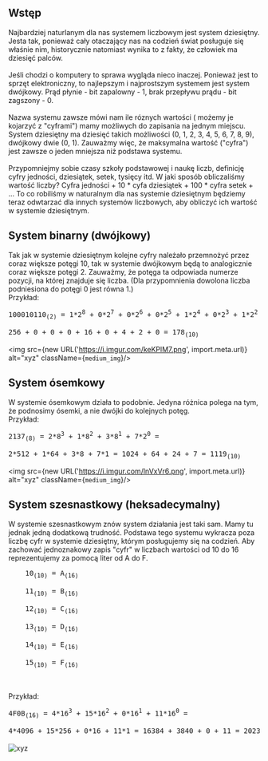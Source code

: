 
## Wstęp
Najbardziej naturlanym dla nas systemem liczbowym jest system dziesiętny. Jesta tak, ponieważ cały otaczający nas na codzień świat
posługuje się właśnie nim, historycznie natomiast wynika to z fakty, że człowiek ma dziesięć palców.
<br/><br/>
Jeśli chodzi o komputery to sprawa wygląda nieco inaczej. Ponieważ jest to sprzęt elektroniczny, to najlepszym i najprostszym systemem 
jest system dwójkowy. Prąd płynie - bit zapalowny - 1, brak przepływu prądu - bit zagszony - 0.
<br/><br/>
Nazwa systemu zawsze mówi nam ile róznych wartości ( możemy je kojarzyć z "cyframi") mamy możliwych do zapisania 
na jednym miejscu. System dziesiętny ma dziesięć takich możliwości (0, 1, 2, 3, 4, 5, 6, 7, 8, 9), dwójkowy dwie (0, 1). 
Zauważmy więc, że maksymalna wartość ("cyfra") jest zawsze o jeden mniejsza niż podstawa systemu.
<br/><br/>
Przypomniejmy sobie czasy szkoły podstawowej i naukę liczb, definicję cyfry jedności, dziesiątek, setek, tysięcy itd. W jaki sposób 
obliczaliśmy wartość liczby? Cyfra jedności + 10 \* cyfa dziesiątek + 100 \* cyfra setek + ... To co robiliśmy w naturalnym dla nas 
systemie dziesiętnym będziemy teraz odwtarzać dla innych systemów liczbowych, aby obliczyć ich wartość w systemie dziesiętnym.

## System binarny (dwójkowy)
Tak jak w systemie dziesiętnym kolejne cyfry należało przemnożyć przez coraz większe potęgi 10, tak w systemie dwójkowym będą to 
analogicznie coraz większe potęgi 2. Zauważmy, że potęga ta odpowiada numerze pozycji, na której znajduje się liczba.
(Dla przypomnienia dowolona liczba podniesiona do potęgi 0 jest równa 1.)
<br/>
Przykład:
<pre>
100010110<sub>(2)</sub> = 1*2<sup>8</sup> + 0*2<sup>7</sup> + 0*2<sup>6</sup> + 0*2<sup>5</sup> + 1*2<sup>4</sup> + 0*2<sup>3</sup> + 1*2<sup>2</sup> + 1*2<sup>1</sup> + 0*2<sup>0</sup> = <br/>
256 + 0 + 0 + 0 + 16 + 0 + 4 + 2 + 0 = 178<sub>(10)</sub>
</pre>
<img src={new URL('https://i.imgur.com/keKPlM7.png', import.meta.url)} alt="xyz" className={`medium_img`}/>

## System ósemkowy
W systemie ósemkowym działa to podobnie. Jedyna różnica polega na tym, że podnosimy ósemki, a nie dwójki do kolejnych potęg.
<br/>
Przykład:
<pre>
2137<sub>(8)</sub> = 2*8<sup>3</sup> + 1*8<sup>2</sup> + 3*8<sup>1</sup> + 7*2<sup>0</sup> = <br/>
2*512 + 1*64 + 3*8 + 7*1 = 1024 + 64 + 24 + 7 = 1119<sub>(10)</sub>
</pre>
<img src={new URL('https://i.imgur.com/lnVxVr6.png', import.meta.url)} alt="xyz" className={`medium_img`}/>

## System szesnastkowy (heksadecymalny)
W systemie szesnastkowym znów system działania jest taki sam. Mamy tu jednak jedną dodatkową trudność. Podstawa tego systemu wykracza poza liczbę 
cyfr w systemie dziesiętny, którym posługujemy się na codzień. Aby zachować jednoznakowy zapis "cyfr" w liczbach wartości od 10 do 16 reprezentujemy 
za pomocą liter od A do F. 
<pre>
    10<sub>(10)</sub> = A<sub>(16)</sub><br/>
    11<sub>(10)</sub> = B<sub>(16)</sub><br/>
    12<sub>(10)</sub> = C<sub>(16)</sub><br/>
    13<sub>(10)</sub> = D<sub>(16)</sub><br/>
    14<sub>(10)</sub> = E<sub>(16)</sub><br/>
    15<sub>(10)</sub> = F<sub>(16)</sub><br/>
</pre>

<br/>
Przykład:
<pre>
4F0B<sub>(16)</sub> = 4*16<sup>3</sup> + 15*16<sup>2</sup> + 0*16<sup>1</sup> + 11*16<sup>0</sup> = <br/>
4*4096 + 15*256 + 0*16 + 11*1 = 16384 + 3840 + 0 + 11 = 20235<sub>(10)</sub>
</pre>
<img src={new URL('https://i.imgur.com/g7rcjo5.png', import.meta.url)} alt="xyz" className={`medium_img`}/>